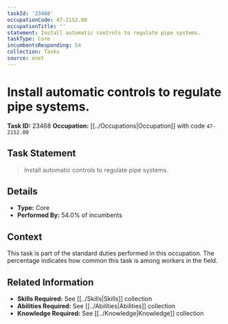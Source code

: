 ```yaml
---
taskId: '23468'
occupationCode: 47-2152.00
occupationTitle: ''
statement: Install automatic controls to regulate pipe systems.
taskType: Core
incumbentsResponding: 54
collection: Tasks
source: onet
---
```

# Install automatic controls to regulate pipe systems.

**Task ID:** 23468
**Occupation:** [[../Occupations|Occupation]] with code `47-2152.00`

## Task Statement

> Install automatic controls to regulate pipe systems.

## Details

- **Type:** Core
- **Performed By:** 54.0% of incumbents

## Context

This task is part of the standard duties performed in this occupation. The percentage indicates how common this task is among workers in the field.

## Related Information

- **Skills Required:** See [[../Skills|Skills]] collection
- **Abilities Required:** See [[../Abilities|Abilities]] collection
- **Knowledge Required:** See [[../Knowledge|Knowledge]] collection
